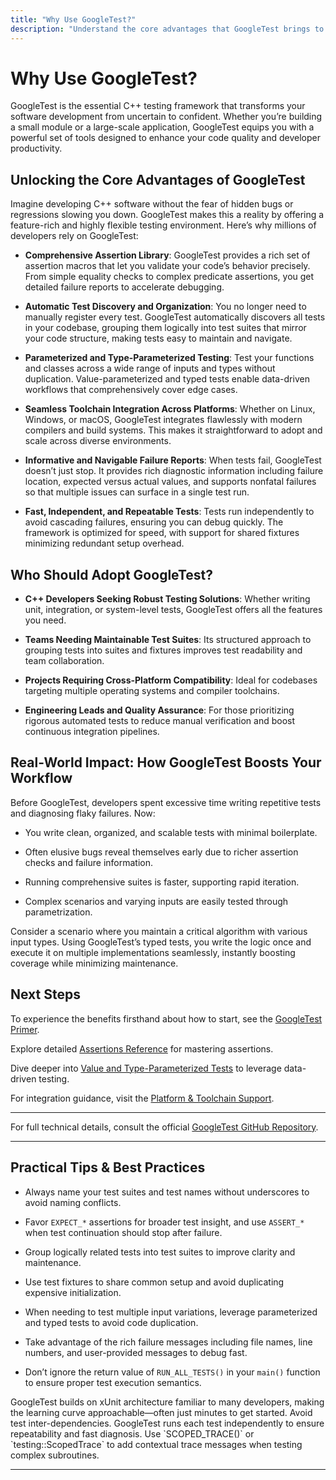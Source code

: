 ```yaml
---
title: "Why Use GoogleTest?"
description: "Understand the core advantages that GoogleTest brings to any C++ software project, including its feature-rich assertion library, test discovery, support for parameterized and type-parameterized testing, and integration with modern toolchains. See how GoogleTest can boost code quality, productivity, and confidence."
---
```


# Why Use GoogleTest?

GoogleTest is the essential C++ testing framework that transforms your software development from uncertain to confident. Whether you’re building a small module or a large-scale application, GoogleTest equips you with a powerful set of tools designed to enhance your code quality and developer productivity.

## Unlocking the Core Advantages of GoogleTest

Imagine developing C++ software without the fear of hidden bugs or regressions slowing you down. GoogleTest makes this a reality by offering a feature-rich and highly flexible testing environment. Here’s why millions of developers rely on GoogleTest:

- **Comprehensive Assertion Library**: GoogleTest provides a rich set of assertion macros that let you validate your code’s behavior precisely. From simple equality checks to complex predicate assertions, you get detailed failure reports to accelerate debugging.

- **Automatic Test Discovery and Organization**: You no longer need to manually register every test. GoogleTest automatically discovers all tests in your codebase, grouping them logically into test suites that mirror your code structure, making tests easy to maintain and navigate.

- **Parameterized and Type-Parameterized Testing**: Test your functions and classes across a wide range of inputs and types without duplication. Value-parameterized and typed tests enable data-driven workflows that comprehensively cover edge cases.

- **Seamless Toolchain Integration Across Platforms**: Whether on Linux, Windows, or macOS, GoogleTest integrates flawlessly with modern compilers and build systems. This makes it straightforward to adopt and scale across diverse environments.

- **Informative and Navigable Failure Reports**: When tests fail, GoogleTest doesn’t just stop. It provides rich diagnostic information including failure location, expected versus actual values, and supports nonfatal failures so that multiple issues can surface in a single test run.

- **Fast, Independent, and Repeatable Tests**: Tests run independently to avoid cascading failures, ensuring you can debug quickly. The framework is optimized for speed, with support for shared fixtures minimizing redundant setup overhead.

## Who Should Adopt GoogleTest?

- **C++ Developers Seeking Robust Testing Solutions**: Whether writing unit, integration, or system-level tests, GoogleTest offers all the features you need.

- **Teams Needing Maintainable Test Suites**: Its structured approach to grouping tests into suites and fixtures improves test readability and team collaboration.

- **Projects Requiring Cross-Platform Compatibility**: Ideal for codebases targeting multiple operating systems and compiler toolchains.

- **Engineering Leads and Quality Assurance**: For those prioritizing rigorous automated tests to reduce manual verification and boost continuous integration pipelines.

## Real-World Impact: How GoogleTest Boosts Your Workflow

Before GoogleTest, developers spent excessive time writing repetitive tests and diagnosing flaky failures. Now:

- You write clean, organized, and scalable tests with minimal boilerplate.

- Often elusive bugs reveal themselves early due to richer assertion checks and failure information.

- Running comprehensive suites is faster, supporting rapid iteration.

- Complex scenarios and varying inputs are easily tested through parametrization.

Consider a scenario where you maintain a critical algorithm with various input types. Using GoogleTest’s typed tests, you write the logic once and execute it on multiple implementations seamlessly, instantly boosting coverage while minimizing maintenance.

## Next Steps

To experience the benefits firsthand about how to start, see the [GoogleTest Primer](../primer.md).

Explore detailed [Assertions Reference](../reference/assertions.md) for mastering assertions.

Dive deeper into [Value and Type-Parameterized Tests](../advanced.md#value-parameterized-tests) to leverage data-driven testing.

For integration guidance, visit the [Platform & Toolchain Support](../overview/integration-and-ecosystem/platform-support).

---

For full technical details, consult the official [GoogleTest GitHub Repository](https://github.com/google/googletest).

---

## Practical Tips & Best Practices

- Always name your test suites and test names without underscores to avoid naming conflicts.

- Favor `EXPECT_*` assertions for broader test insight, and use `ASSERT_*` when test continuation should stop after failure.

- Group logically related tests into test suites to improve clarity and maintenance.

- Use test fixtures to share common setup and avoid duplicating expensive initialization.

- When needing to test multiple input variations, leverage parameterized and typed tests to avoid code duplication.

- Take advantage of the rich failure messages including file names, line numbers, and user-provided messages to debug fast.

- Don’t ignore the return value of `RUN_ALL_TESTS()` in your `main()` function to ensure proper test execution semantics.


<Info>
GoogleTest builds on xUnit architecture familiar to many developers, making the learning curve approachable—often just minutes to get started.
</Info>

<Warning>
Avoid test inter-dependencies. GoogleTest runs each test independently to ensure repeatability and fast diagnosis.
</Warning>

<Tip>
Use `SCOPED_TRACE()` or `testing::ScopedTrace` to add contextual trace messages when testing complex subroutines.
</Tip>


---